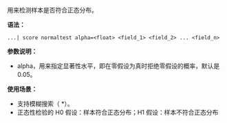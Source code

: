 用来检测样本是否符合正态分布。

**语法：**

```
...| score normaltest alpha=<float> <field_1> <field_2> ... <field_n>
```

**参数说明：**

- alpha，用来指定显著性水平，即在零假设为真时拒绝零假设的概率，默认是 0.05。

**使用场景：**

- 支持模糊搜索（ \*）。
- 正态性检验的 H0 假设：样本符合正态分布；H1 假设：样本不符合正态分布
